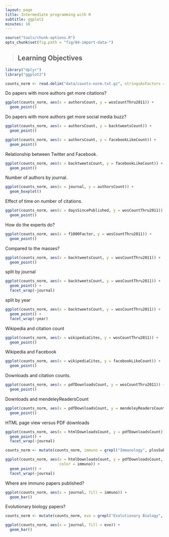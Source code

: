 ```yaml
---
layout: page
title: Intermediate programming with R
subtitle: ggplot2
minutes: 10
---
```


```r
source("tools/chunk-options.R")
opts_chunk$set(fig.path = "fig/04-import-data-")
```

> ## Learning Objectives {.objectives}
>


```r
library("dplyr")
library("ggplot2")
```

```r
counts_norm <- read.delim("data/counts-norm.txt.gz", stringsAsFactors = FALSE)
```


Do papers with more authors get more citations?

```r
ggplot(counts_norm, aes(x = authorsCount, y = wosCountThru2011)) +
  geom_point()
```

Do papers with more authors get more social media buzz?

```r
ggplot(counts_norm, aes(x = authorsCount, y = backtweetsCount)) +
  geom_point()
```

```r
ggplot(counts_norm, aes(x = authorsCount, y = facebookLikeCount)) +
  geom_point()
```

Relationship between Twitter and Facebook.

```r
ggplot(counts_norm, aes(x = backtweetsCount, y = facebookLikeCount)) +
  geom_point()
```

Number of authors by journal.

```r
ggplot(counts_norm, aes(x = journal, y = authorsCount)) +
  geom_boxplot()
```

Effect of time on number of citations.

```r
ggplot(counts_norm, aes(x = daysSincePublished, y = wosCountThru2011)) +
  geom_point()
```

How do the experts do?

```r
ggplot(counts_norm, aes(x = f1000Factor, y = wosCountThru2011)) +
  geom_point()
```

Compared to the masses?

```r
ggplot(counts_norm, aes(x = backtweetsCount, y = wosCountThru2011)) +
  geom_point()
```

split by journal

```r
ggplot(counts_norm, aes(x = backtweetsCount, y = wosCountThru2011)) +
  geom_point() +
  facet_wrap(~journal)
```

split by year

```r
ggplot(counts_norm, aes(x = backtweetsCount, y = wosCountThru2011)) +
  geom_point() +
  facet_wrap(~year)
```

Wikipedia and citation count

```r
ggplot(counts_norm, aes(x = wikipediaCites, y = wosCountThru2011)) +
  geom_point()
```

Wikipedia and Facebook

```r
ggplot(counts_norm, aes(x = wikipediaCites, y = facebookLikeCount)) +
  geom_point()
```

Downloads and citation counts.

```r
ggplot(counts_norm, aes(x = pdfDownloadsCount, y = wosCountThru2011)) +
  geom_point()
```

Downloads and mendeleyReadersCount

```r
ggplot(counts_norm, aes(x = pdfDownloadsCount, y = mendeleyReadersCount)) +
  geom_point()
```

HTML page view versus PDF downloads

```r
ggplot(counts_norm, aes(x = htmlDownloadsCount, y = pdfDownloadsCount)) +
  geom_point() +
  facet_wrap(~journal)
```

```r
counts_norm <- mutate(counts_norm, immuno = grepl("Immunology", plosSubjectTags))
```

```r
ggplot(counts_norm, aes(x = htmlDownloadsCount, y = pdfDownloadsCount,
                        color = immuno)) +
  geom_point() +
  facet_wrap(~journal)
```

Where are immuno papers published?

```r
ggplot(counts_norm, aes(x = journal, fill = immuno)) +
  geom_bar()
```

Evolutionary biology papers?

```r
counts_norm <- mutate(counts_norm, evo = grepl("Evolutionary Biology", plosSubjectTags))
```

```r
ggplot(counts_norm, aes(x = journal, fill = evo)) +
  geom_bar()
```
